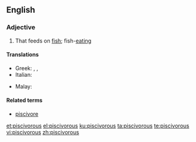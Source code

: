 ==English==

===Adjective===
{{en-adj}}

# {{label|en|chiefly|of birds}} That feeds on [[fish]]; fish-[[eating]]

====Translations====
{{trans-top|fish}}
* Greek: {{t+|el|ιχθυοβόρος|sc=Grek}}, {{t+|el|ιχθυοφάγος|sc=Grek}}, {{t+|el|ψαροφάγος|sc=Grek}}
* Italian: {{t|it|piscivoro}}
{{trans-mid}}
* Malay: {{t|ms|pisivor}}
{{trans-bottom}}

====Related terms====
* [[piscivore]]

[[et:piscivorous]]
[[el:piscivorous]]
[[ku:piscivorous]]
[[ta:piscivorous]]
[[te:piscivorous]]
[[vi:piscivorous]]
[[zh:piscivorous]]